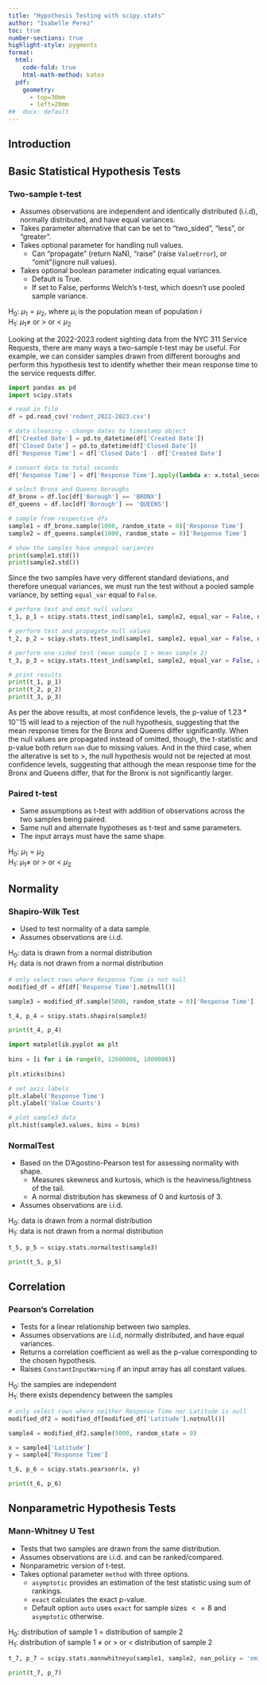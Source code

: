 ```yaml
---
title: "Hypothesis Testing with scipy.stats"
author: "Isabelle Perez"
toc: true
number-sections: true
highlight-style: pygments
format: 
  html: 
    code-fold: true
    html-math-method: katex
  pdf: 
    geometry: 
      - top=30mm
      - left=20mm
##  docx: default
--- 
```

## Introduction 

## Basic Statistical Hypothesis Tests 
### Two-sample t-test 
* Assumes observations are independent and identically distributed (i.i.d), 
normally distributed, and have equal variances. 
* Takes parameter alternative that can be set to "two_sided", "less", or "greater". 
* Takes optional parameter for handling null values. 
  + Can "propagate" (return NaN), "raise" (raise `ValueError`), or "omit"(ignore null values). 
* Takes optional boolean parameter indicating equal variances. 
  + Default is True.  
  + If set to False, performs Welch's t-test, which doesn't use pooled sample variance. 

| H~0~: $\mu_1 = \mu_2$, where $\mu_i$ is the population mean of population $i$  
| H~1~: $\mu_1 \neq$ or $>$ or $<$ $\mu_2$ 

Looking at the 2022-2023 rodent sighting data from the NYC 311 Service Requests, there are many
ways a two-sample t-test may be useful. For example, we can consider samples drawn from different
boroughs and perform this hypothesis test to identify whether their mean response time to 
the service requests differ. 
```python
import pandas as pd  
import scipy.stats  

# read in file 
df = pd.read_csv('rodent_2022-2023.csv')  

# data cleaning - change dates to timestamp object
df['Created Date'] = pd.to_datetime(df['Created Date'])
df['Closed Date'] = pd.to_datetime(df['Closed Date'])
df['Response Time'] = df['Closed Date'] - df['Created Date']

# convert data to total seconds
df['Response Time'] = df['Response Time'].apply(lambda x: x.total_seconds()) 

# select Bronx and Queens boroughs 
df_bronx = df.loc[df['Borough'] == 'BRONX']
df_queens = df.loc[df['Borough'] == 'QUEENS']

# sample from respective dfs 
sample1 = df_bronx.sample(1000, random_state = 0)['Response Time']
sample2 = df_queens.sample(1000, random_state = 0)['Response Time'] 

# show the samples have unequal variances 
print(sample1.std())
print(sample2.std())
```
Since the two samples have very different standard deviations, and therefore unequal variances, 
we must run the test without a pooled sample variance, by setting `equal_var` equal to `False`.

```python
# perform test and omit null values
t_1, p_1 = scipy.stats.ttest_ind(sample1, sample2, equal_var = False, nan_policy = 'omit')

# perform test and propagate null values
t_2, p_2 = scipy.stats.ttest_ind(sample1, sample2, equal_var = False, nan_policy = 'propagate')

# perform one-sided test (mean sample 1 > mean sample 2)
t_3, p_3 = scipy.stats.ttest_ind(sample1, sample2, equal_var = False, alternative = 'greater', nan_policy = 'omit')

# print results 
print(t_1, p_1)
print(t_2, p_2)
print(t_3, p_3)
``` 
As per the above results, at most confidence levels, the p-value of $1.23 * 10^-15$ will lead to 
a rejection of the null hypothesis, suggesting that the mean response times for the Bronx and
Queens differ significantly. When the null values are propagated instead of omitted, though,
the t-statistic and p-value both return `nan` due to missing values. And in the third case, when 
the alterative is set to $>$, the null hypothesis would not be rejected at most confidence levels,
suggesting that although the mean response time for the Bronx and Queens differ, that for the Bronx
is not significantly larger.  

### Paired t-test 
* Same assumptions as t-test with addition of observations across the two samples being 
paired. 
* Same null and alternate hypotheses as t-test and same parameters.  
* The input arrays must have the same shape. 

| H~0~: $\mu_1 = \mu_2$
| H~1~: $\mu_1 \neq$ or $>$ or $<$ $\mu_2$   

## Normality 
### Shapiro-Wilk Test 
* Used to test normality of a data sample.
* Assumes observations are i.i.d. 

| H~0~: data is drawn from a normal distribution  
| H~1~: data is not drawn from a normal distribution   

```python
# only select rows where Response Time is not null 
modified_df = df[df['Response Time'].notnull()] 

sample3 = modified_df.sample(5000, random_state = 0)['Response Time'] 

t_4, p_4 = scipy.stats.shapiro(sample3)

print(t_4, p_4)  
```  

```python
import matplotlib.pyplot as plt 
 
bins = [i for i in range(0, 12600000, 1000000)]
 
plt.xticks(bins)

# set axis labels 
plt.xlabel('Response Time') 
plt.ylabel('Value Counts')

# plot sample3 data 
plt.hist(sample3.values, bins = bins) 
``` 

### NormalTest 
* Based on the D'Agostino-Pearson test for assessing normality with shape. 
  + Measures skewness and kurtosis, which is the heaviness/lightness of the tail. 
  + A normal distribution has skewness of $0$ and kurtosis of $3$.  
* Assumes observations are i.i.d. 

| H~0~: data is drawn from a normal distribution  
| H~1~: data is not drawn from a normal distribution   

```python
t_5, p_5 = scipy.stats.normaltest(sample3)

print(t_5, p_5)  
``` 

## Correlation   
### Pearson's Correlation 
* Tests for a linear relationship between two samples.
* Assumes observations are i.i.d, normally distributed, and have equal variances.  
* Returns a correlation coefficient as well as the p-value corresponding to the chosen 
hypothesis. 
* Raises `ConstantInputWarning` if an input array has all constant values.   

| H~0~: the samples are independent 
| H~1~: there exists dependency between the samples 

```python
# only select rows where neither Response Time nor Latitude is null 
modified_df2 = modified_df[modified_df['Latitude'].notnull()]

sample4 = modified_df2.sample(5000, random_state = 0)  

x = sample4['Latitude'] 
y = sample4['Response Time'] 

t_6, p_6 = scipy.stats.pearsonr(x, y)

print(t_6, p_6)
``` 

## Nonparametric Hypothesis Tests   
### Mann-Whitney U Test 
* Tests that two samples are drawn from the same distribution. 
* Assumes observations are i.i.d. and can be ranked/compared. 
* Nonparametric version of t-test. 
* Takes optional parameter `method` with three options. 
  + `asymptotic` provides an estimation of the test statistic using sum
  of rankings.  
  + `exact` calculates the exact p-value. 
  + Default option `auto` uses `exact` for sample sizes $<= 8$ and 
  `asymptotic` otherwise. 

| H~0~: distribution of sample 1 $=$ distribution of sample 2
| H~1~: distribution of sample 1 $\neq$ or $>$ or $<$ distribution of sample 2  

```python
t_7, p_7 = scipy.stats.mannwhitneyu(sample1, sample2, nan_policy = 'omit')

print(t_7, p_7)
```   